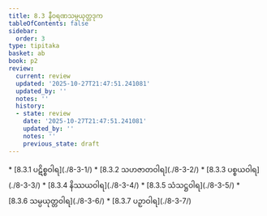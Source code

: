 ```yaml
---
title: 8.3 နီဝရဏသမ္ပယုတ္တဒုက
tableOfContents: false
sidebar:
  order: 3
type: tipitaka
basket: ab
book: p2
review:
  current: review
  updated: '2025-10-27T21:47:51.241081'
  updated_by: ''
  notes: ''
  history:
  - state: review
    date: '2025-10-27T21:47:51.241081'
    updated_by: ''
    notes: ''
    previous_state: draft
---
```



<ReviewStatus review={frontmatter.review} showDetails={true} />

<HypothesisAnnotation frontmatter={frontmatter} />

<DynamicBreadcrumb />



<TableOfContents book="p2" section="8.3">
* [8.3.1 ပဋိစ္စဝါရ](./8-3-1/)
* [8.3.2 သဟဇာတဝါရ](./8-3-2/)
* [8.3.3 ပစ္စယဝါရ](./8-3-3/)
* [8.3.4 နိဿယဝါရ](./8-3-4/)
* [8.3.5 သံသဋ္ဌဝါရ](./8-3-5/)
* [8.3.6 သမ္ပယုတ္တဝါရ](./8-3-6/)
* [8.3.7 ပဉှာဝါရ](./8-3-7/)
</TableOfContents>
